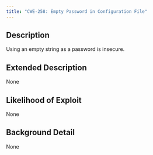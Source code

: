 ```yaml
---
title: "CWE-258: Empty Password in Configuration File"
---
```


## Description
Using an empty string as a password is insecure.

## Extended Description
None

## Likelihood of Exploit
None

## Background Detail
None
        